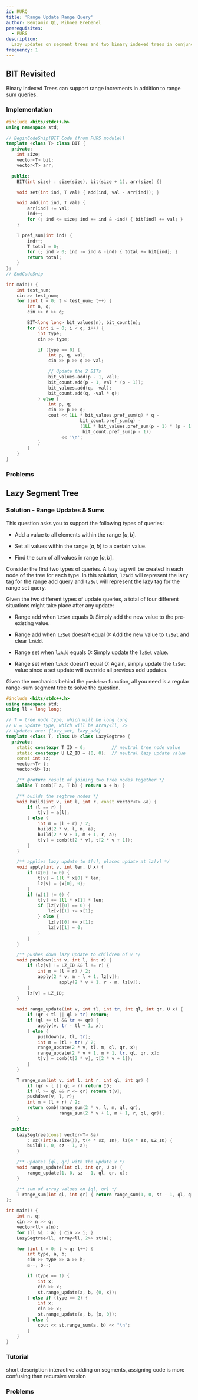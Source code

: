 ```yaml
---
id: RURQ
title: 'Range Update Range Query'
author: Benjamin Qi, Mihnea Brebenel
prerequisites:
  - PURS
description:
  Lazy updates on segment trees and two binary indexed trees in conjunction.
frequency: 1
---
```


## BIT Revisited

<FocusProblem problem="bitSample" />

Binary Indexed Trees can support range increments in addition to range sum
queries.

<Resources>
	<Resource
		source="GFG"
		title="Range Update Point Query"
		url="binary-indexed-tree-range-updates-point-queries/"
	 />
	<Resource
		source="GFG"
		title="Range Update Range Query"
		url="binary-indexed-tree-range-update-range-queries/"
	 />
	<Resource
		source="bmerry"
		title="Interval Trees"
		url="https://saco-evaluator.org.za/presentations/2014%20Camp%202/Interval%20Trees%20(Bruce%20Merry).pdf#page=36"
		starred
	 />
</Resources>

### Implementation

<LanguageSection>
<CPPSection>

```cpp
#include <bits/stdc++.h>
using namespace std;

// BeginCodeSnip{BIT Code (from PURS module)}
template <class T> class BIT {
  private:
	int size;
	vector<T> bit;
	vector<T> arr;

  public:
	BIT(int size) : size(size), bit(size + 1), arr(size) {}

	void set(int ind, T val) { add(ind, val - arr[ind]); }

	void add(int ind, T val) {
		arr[ind] += val;
		ind++;
		for (; ind <= size; ind += ind & -ind) { bit[ind] += val; }
	}

	T pref_sum(int ind) {
		ind++;
		T total = 0;
		for (; ind > 0; ind -= ind & -ind) { total += bit[ind]; }
		return total;
	}
};
// EndCodeSnip

int main() {
	int test_num;
	cin >> test_num;
	for (int t = 0; t < test_num; t++) {
		int n, q;
		cin >> n >> q;

		BIT<long long> bit_values(n), bit_count(n);
		for (int i = 0; i < q; i++) {
			int type;
			cin >> type;

			if (type == 0) {
				int p, q, val;
				cin >> p >> q >> val;

				// Update the 2 BITs
				bit_values.add(p - 1, val);
				bit_count.add(p - 1, val * (p - 1));
				bit_values.add(q, -val);
				bit_count.add(q, -val * q);
			} else {
				int p, q;
				cin >> p >> q;
				cout << 1LL * bit_values.pref_sum(q) * q -
				            bit_count.pref_sum(q) -
				            (1LL * bit_values.pref_sum(p - 1) * (p - 1) -
				             bit_count.pref_sum(p - 1))
				     << '\n';
			}
		}
	}
}
```

</CPPSection>
</LanguageSection>

### Problems

<Problems problems="bitProb" />

## Lazy Segment Tree

<FocusProblem problem="lazySample" />

### Solution - Range Updates & Sums

This question asks you to support the following types of queries:

- Add a value to all elements within the range $[a,b]$.

- Set all values within the range $[a,b]$ to a certain value.

- Find the sum of all values in range $[a,b]$.

Consider the first two types of queries. A lazy tag will be created in each node
of the tree for each type. In this solution, $\texttt{lzAdd}$ will represent the
lazy tag for the range add query and $\texttt{lzSet}$ will represent the lazy
tag for the range set query.

Given the two different types of update queries, a total of four different
situations might take place after any update:

- Range add when $\texttt{lzSet}$ equals 0: Simply add the new value to the
  pre-existing value.

- Range add when $\texttt{lzSet}$ doesn't equal 0: Add the new value to
  $\texttt{lzSet}$ and clear $\texttt{lzAdd}$.

- Range set when $\texttt{lzAdd}$ equals 0: Simply update the $\texttt{lzSet}$
  value.

- Range set when $\texttt{lzAdd}$ doesn't equal 0: Again, simply update the
  $\texttt{lzSet}$ value since a set update will override all previous add
  updates.

Given the mechanics behind the `pushdown` function, all you need is a regular
range-sum segment tree to solve the question.

```cpp
#include <bits/stdc++.h>
using namespace std;
using ll = long long;

// T = tree node type, which will be long long
// U = update type, which will be array<ll, 2>
// Updates are: {lazy_set, lazy_add}
template <class T, class U> class LazySegtree {
  private:
	static constexpr T ID = 0;          // neutral tree node value
	static constexpr U LZ_ID = {0, 0};  // neutral lazy update value
	const int sz;
	vector<T> t;
	vector<U> lz;

	/** @return result of joining two tree nodes together */
	inline T comb(T a, T b) { return a + b; }

	/** builds the segtree nodes */
	void build(int v, int l, int r, const vector<T> &a) {
		if (l == r) {
			t[v] = a[l];
		} else {
			int m = (l + r) / 2;
			build(2 * v, l, m, a);
			build(2 * v + 1, m + 1, r, a);
			t[v] = comb(t[2 * v], t[2 * v + 1]);
		}
	}

	/** applies lazy update to t[v], places update at lz[v] */
	void apply(int v, int len, U x) {
		if (x[0] != 0) {
			t[v] = 1ll * x[0] * len;
			lz[v] = {x[0], 0};
		}
		if (x[1] != 0) {
			t[v] += 1ll * x[1] * len;
			if (lz[v][0] == 0) {
				lz[v][1] += x[1];
			} else {
				lz[v][0] += x[1];
				lz[v][1] = 0;
			}
		}
	}

	/** pushes down lazy update to children of v */
	void pushdown(int v, int l, int r) {
		if (lz[v] != LZ_ID && l != r) {
			int m = (l + r) / 2;
			apply(2 * v, m - l + 1, lz[v]);
            		apply(2 * v + 1, r - m, lz[v]);
		}
		lz[v] = LZ_ID;
	}

	void range_update(int v, int tl, int tr, int ql, int qr, U x) {
		if (qr < tl || ql > tr) return;
		if (ql <= tl && tr <= qr) {
			apply(v, tr - tl + 1, x);
		} else {
			pushdown(v, tl, tr);
			int m = (tl + tr) / 2;
			range_update(2 * v, tl, m, ql, qr, x);
			range_update(2 * v + 1, m + 1, tr, ql, qr, x);
			t[v] = comb(t[2 * v], t[2 * v + 1]);
		}
	}

	T range_sum(int v, int l, int r, int ql, int qr) {
		if (qr < l || ql > r) return ID;
		if (l >= ql && r <= qr) return t[v];
		pushdown(v, l, r);
		int m = (l + r) / 2;
		return comb(range_sum(2 * v, l, m, ql, qr),
		            range_sum(2 * v + 1, m + 1, r, ql, qr));
	}

  public:
	LazySegtree(const vector<T> &a)
	    : sz((int)a.size()), t(4 * sz, ID), lz(4 * sz, LZ_ID) {
		build(1, 0, sz - 1, a);
	}

	/** updates [ql, qr] with the update x */
	void range_update(int ql, int qr, U x) {
		range_update(1, 0, sz - 1, ql, qr, x);
	}

	/** sum of array values on [ql, qr] */
	T range_sum(int ql, int qr) { return range_sum(1, 0, sz - 1, ql, qr); }
};

int main() {
	int n, q;
	cin >> n >> q;
	vector<ll> a(n);
	for (ll &i : a) { cin >> i; }
	LazySegtree<ll, array<ll, 2>> st(a);

	for (int t = 0; t < q; t++) {
		int type, a, b;
		cin >> type >> a >> b;
		a--, b--;

		if (type == 1) {
			int x;
			cin >> x;
			st.range_update(a, b, {0, x});
		} else if (type == 2) {
			int x;
			cin >> x;
			st.range_update(a, b, {x, 0});
		} else {
			cout << st.range_sum(a, b) << "\n";
		}
	}
}
```

### Tutorial

<Resources>
	<Resource
		source="CF EDU"
		title="Segment Tree Pt 2"
		url="https://codeforces.com/edu/course/2/lesson/5"
		starred
	 />
	<Resource source="CPH" title="28.1 - Segment Trees Revisited" starred>
		short description
	</Resource>
	<Resource source="CSA" title="Segment Trees" url="segment_trees" starred>
		interactive
	</Resource>
	<Resource
		source="cp-algo"
		title="Segment Tree"
		url="data_structures/segment_tree.html"
		starred
	>
		adding on segments, assigning
	</Resource>
	<Resource source="CF" title="Efficient and easy segment trees" url="18051">
		code is more confusing than recursive version
	</Resource>
</Resources>

### Problems

<Problems problems="lazySegTree" />
